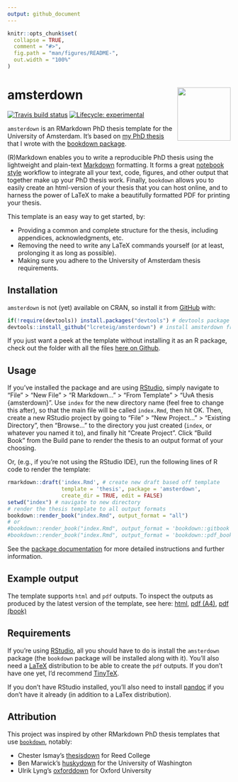 ```yaml
---
output: github_document
---
```


<!-- README.md is generated from README.Rmd. Please edit that file -->

```r
knitr::opts_chunk$set(
  collapse = TRUE,
  comment = "#>",
  fig.path = "man/figures/README-",
  out.width = "100%"
)
```
# amsterdown <img src="man/figures/logo.png" align="right" width="120" />

<!-- badges: start -->
[![Travis build status](https://travis-ci.com/lcreteig/amsterdown.svg?branch=master)](https://travis-ci.com/lcreteig/amsterdown)
[![Lifecycle: experimental](https://img.shields.io/badge/lifecycle-experimental-orange.svg)](https://www.tidyverse.org/lifecycle/#experimental)
<!-- badges: end -->

`amsterdown` is an RMarkdown PhD thesis template for the University of Amsterdam. It's based on [my PhD thesis](https://github.com/lcreteig/thesis) that I wrote with the [bookdown package](https://bookdown.org/yihui/bookdown/). 

(R)Markdown enables you to write a reproducible PhD thesis using the lightweight and plain-text [Markdown](https://daringfireball.net/projects/markdown/) formatting. It forms a great [notebook style](https://en.wikipedia.org/wiki/Notebook_interface) workflow to integrate all your text, code, figures, and other output that together make up your PhD thesis work. Finally, `bookdown` allows you to easily create an html-version of your thesis that you can host online, and to harness the power of LaTeX to make a beautifully formatted PDF for printing your thesis. 

This template is an easy way to get started, by:

* Providing a common and complete structure for the thesis, including appendices, acknowledgments, etc. 
* Removing the need to write any LaTeX commands yourself (or at least, prolonging it as long as possible).
* Making sure you adhere to the University of Amsterdam thesis requirements.

## Installation

`amsterdown` is not (yet) available on CRAN, so install it from [GitHub](https://github.com/) with:

```r
if(!require(devtools)) install.packages("devtools") # devtools package allows installation of packages from github
devtools::install_github("lcreteig/amsterdown") # install amsterdown from github
```

If you just want a peek at the template without installing it as an R package, check out the folder with all the files [here on Github](https://github.com/lcreteig/amsterdown/tree/master/inst/rmarkdown/templates/thesis/skeleton).

## Usage

If you've installed the package and are using [RStudio](https://rstudio.com/), simply navigate to "File" > "New File" > "R Markdown..." > "From Template" > "UvA thesis {amsterdown}". Use `index` for the new directory name (feel free to change this after), so that the main file will be called `index.Rmd`, then hit OK. Then, create a new RStudio project by going to "File" > "New Project..." > "Existing Directory", then "Browse..." to the directory you just created (`index`, or whatever you named it to), and finally hit "Create Project". Click "Build Book" from the Build pane to render the thesis to an output format of your choosing.

Or, (e.g., if you're not using the RStudio IDE), run the following lines of R code to render the template:

``` r
rmarkdown::draft('index.Rmd', # create new draft based off template
                 template = 'thesis', package = 'amsterdown', 
                 create_dir = TRUE, edit = FALSE) 
setwd("index") # navigate to new directory
# render the thesis template to all output formats
bookdown::render_book("index.Rmd", output_format = "all") 
# or
#bookdown::render_book("index.Rmd", output_format = 'bookdown::gitbook') # to render to html
#bookdown::render_book("index.Rmd", output_format = 'bookdown::pdf_book') # to render to PDF
```

See the [package documentation](https://lcreteig.github.io/amsterdown/articles/amsterdown.html) for more detailed instructions and further information.

## Example output

The template supports `html` and `pdf` outputs. To inspect the outputs as produced by the latest version of the template, see here: [html](https://lcreteig.github.io/amsterdown/sample_ouput/index.html), [pdf (A4)](https://lcreteig.github.io/amsterdown/sample_ouput/thesis_A4.pdf), [pdf (book)](https://lcreteig.github.io/amsterdown/sample_ouput/thesis_B5.pdf)

## Requirements

If you're using [RStudio](https://rstudio.com/), all you should have to do is install the `amsterdown` package (the `bookdown` package will be installed along with it). You'll also need a [LaTeX](https://www.latex-project.org/) distribution to be able to create the `pdf` outputs. If you don't have one yet, I'd recommend [TinyTeX](https://yihui.name/tinytex/).

If you don't have RStudio installed, you'll also need to install [pandoc](https://pandoc.org/) if you don't have it already (in addition to a LaTex distribution).

## Attribution

This project was inspired by other RMarkdown PhD thesis templates that use [`bookdown`](https://bookdown.org/yihui/bookdown/), notably: 

* Chester Ismay's [thesisdown](https://github.com/ismayc/thesisdown) for Reed College 
* Ben Marwick's [huskydown](https://github.com/benmarwick/huskydown) for the University of Washington
* Ulrik Lyng's [oxforddown](https://github.com/ulyngs/oxforddown) for Oxford University
